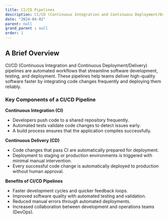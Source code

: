 ```yaml
---
title: CI/CD Pipelines
description: CI/CD (Continuous Integration and Continuous Deployment/Delivery) pipelines are automated workflows that streamline software development, testing, and deployment. These pipelines help teams deliver high-quality software faster by integrating code changes frequently and deploying them reliably.
date: "2024-04-02"
parent: null
grand_parent : null
order: 1
---
```



## A Brief Overview

CI/CD (Continuous Integration and Continuous Deployment/Delivery) pipelines are automated workflows that streamline software development, testing, and deployment. These pipelines help teams deliver high-quality software faster by integrating code changes frequently and deploying them reliably.

### Key Components of a CI/CD Pipeline

**Continuous Integration (CI)**

- Developers push code to a shared repository frequently.
- Automated tests validate code changes to detect issues early.
- A build process ensures that the application compiles successfully.

**Continuous Delivery (CD)**

- Code changes that pass CI are automatically prepared for deployment.
- Deployment to staging or production environments is triggered with minimal manual intervention.
- Every successful code change is automatically deployed to production without human approval.

**Benefits of CI/CD Pipelines**

- Faster development cycles and quicker feedback loops.
- Improved software quality with automated testing and validation.
- Reduced manual errors through automated deployments.
- Increased collaboration between development and operations teams (DevOps).